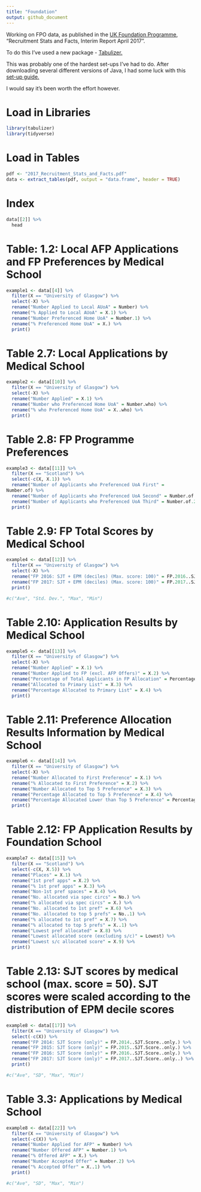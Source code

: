 ```yaml
---
title: "Foundation"
output: github_document
---
```


Working on FPO data, as published in the [UK Foundation Programme](http://www.foundationprogramme.nhs.uk/content/reports), "Recruitment Stats and Facts, Interim Report April 2017".

To do this I've used a new package - [Tabulizer.](https://github.com/ropensci/tabulizer)

This was probably one of the hardest set-ups I've had to do.
After downloading several different versions of Java, I had some luck with this [set-up guide.](https://zhiyzuo.github.io/installation-rJava/)


I would say it's been worth the effort however.

# Load in Libraries
```r
library(tabulizer)
library(tidyverse)
```

# Load in Tables
```r
pdf <- "2017_Recruitment_Stats_and_Facts.pdf"
data <- extract_tables(pdf, output = "data.frame", header = TRUE)
```

# Index
```r
data[[2]] %>%
  head
```

# Table: 1.2: Local AFP Applications and FP Preferences by Medical School
```r
example1 <- data[[4]] %>%
  filter(X == "University of Glasgow") %>%
  select(-X) %>%
  rename("Number Applied to Local AUoA" = Number) %>%
  rename("% Applied to Local AUoA" = X.1) %>%
  rename("Number Preferenced Home UoA" = Number.1) %>%
  rename("% Preferenced Home UoA" = X.) %>%
  print()
```

# Table 2.7: Local Applications by Medical School
```r
example2 <- data[[10]] %>%
  filter(X == "University of Glasgow") %>%
  select(-X) %>%
  rename("Number Applied" = X.1) %>%
  rename("Number who Preferenced Home UoA" = Number.who) %>%
  rename("% who Preferenced Home UoA" = X..who) %>%
  print()
```

# Table 2.8: FP Programme Preferences
```r
example3 <- data[[11]] %>%
  filter(X == "Scotland") %>%
  select(-c(X, X.1)) %>%
  rename("Number of Applicants who Preferenced UoA First" = 
Number.of) %>%
  rename("Number of Applicants who Preferenced UoA Second" = Number.of.1) %>%
  rename("Number of Applicants who Preferenced UoA Third" = Number.of.2) %>%
  print()
```

# Table 2.9: FP Total Scores by Medical School
```r
example4 <- data[[12]] %>%
  filter(X == "University of Glasgow") %>%
  select(-X) %>%
  rename("FP 2016: SJT + EPM (deciles) (Max. score: 100)" = FP.2016..SJT...EPM) %>%
  rename("FP 2017: SJT + EPM (deciles) (Max. score: 100)" = FP.2017..SJT...EPM) %>%
  print()

#c("Ave", "Std. Dev.", "Max", "Min")
```

# Table 2.10: Application Results by Medical School
```r
example5 <- data[[13]] %>%
  filter(X == "University of Glasgow") %>%
  select(-X) %>%
  rename("Number Applied" = X.1) %>%
  rename("Number Applied to FP (excl. AFP Offers)" = X.2) %>%
  rename("Percentage of Total Applicants in FP Allocation" = Percentage) %>%
  rename("Allocated to Primary List" = X.3) %>%
  rename("Percentage Allocated to Primary List" = X.4) %>%
  print()
```

# Table 2.11: Preference Allocation Results Information by Medical School
```r
example6 <- data[[14]] %>%
  filter(X == "University of Glasgow") %>%
  select(-X) %>%
  rename("Number Allocated to First Preference" = X.1) %>%
  rename("% Allocated to First Preference" = X.2) %>%
  rename("Number Allocated to Top 5 Preference" = X.3) %>%
  rename("Percentage Allocated to Top 5 Preference" = X.4) %>%
  rename("Percentage Allocated Lower than Top 5 Preference" = Percentage) %>%
  print()
```

# Table 2.12: FP Application Results by Foundation School
```r
example7 <- data[[15]] %>%
  filter(X == "Scotland") %>%
  select(-c(X, X.5)) %>%
  rename("Places" = X.1) %>%
  rename("1st pref apps" = X.2) %>%
  rename("% 1st pref apps" = X.3) %>%
  rename("Non-1st pref spaces" = X.4) %>%
  rename("No. allocated via spec circs" = No.) %>%
  rename("% allocated via spec circs" = X.) %>%
  rename("No. allocated to 1st pref" = X.6) %>%
  rename("No. allocated to top 5 prefs" = No..1) %>%
  rename("% allocated to 1st pref" = X.7) %>%
  rename("% allocated to top 5 prefs" = X..1) %>%
  rename("Lowest pref allocated" = X.8) %>%
  rename("Lowest allocated score (excluding s/c)" = Lowest) %>%
  rename("Lowest s/c allocated score" = X.9) %>%
  print()
```

# Table 2.13: SJT scores by medical school (max. score = 50). SJT scores were scaled according to the distribution of EPM decile scores
```r
example8 <- data[[17]] %>%
  filter(X == "University of Glasgow") %>%
  select(-c(X)) %>%
  rename("FP 2014: SJT Score (only)" = FP.2014..SJT.Score..only.) %>%
  rename("FP 2015: SJT Score (only)" = FP.2015..SJT.Score..only.) %>%
  rename("FP 2016: SJT Score (only)" = FP.2016..SJT.Score..only.) %>%
  rename("FP 2017: SJT Score (only)" = FP.2017..SJT.Score..only..) %>%
  print()

#c("Ave", "SD", "Max", "Min")
```

# Table 3.3: Applications by Medical School
```r
example8 <- data[[22]] %>%
  filter(X == "University of Glasgow") %>%
  select(-c(X)) %>%
  rename("Number Applied for AFP" = Number) %>%
  rename("Number Offered AFP" = Number.1) %>%
  rename("% Offered AFP" = X.) %>%
  rename("Number Accepted Offer" = Number.2) %>%
  rename("% Accepted Offer" = X..1) %>%
  print()

#c("Ave", "SD", "Max", "Min")
```